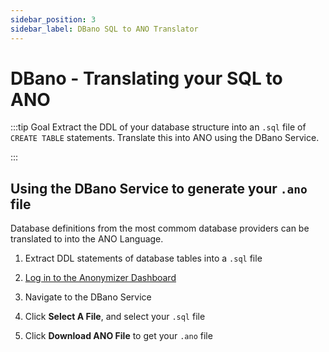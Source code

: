 ```yaml
---
sidebar_position: 3
sidebar_label: DBano SQL to ANO Translator
---
```


# DBano - Translating your SQL to ANO

:::tip Goal
Extract the DDL of your database structure into an `.sql` file of `CREATE TABLE` statements. Translate this into ANO using the DBano Service.

:::

## Using the DBano Service to generate your `.ano` file

Database definitions from the most commom database providers can be translated to into the ANO Language.

1. Extract DDL statements of database tables into a `.sql` file

2. [Log in to the Anonymizer Dashboard](https://anonymizer.esito.no/auth/dashboard/home)

3. Navigate to the DBano Service

4. Click **Select A File**, and select your `.sql` file

5. Click **Download ANO File** to get your `.ano` file
